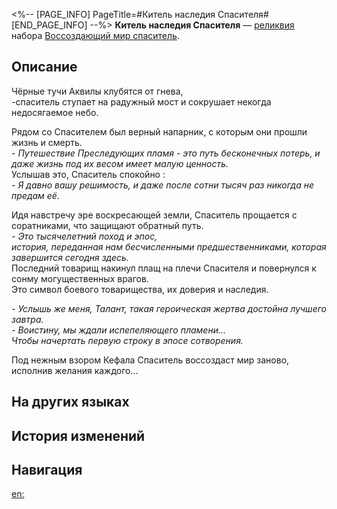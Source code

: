 <%-- [PAGE_INFO]
PageTitle=#Китель наследия Спасителя#
[END_PAGE_INFO] --%>
{{Реликвия Инфобокс
|id          = 61273
|Изображение = Предмет Китель наследия Спасителя.png
|Набор       = Воссоздающий мир спаситель
|Предмет     = Тело
|Упоминания  = 
}}
{{Описание|Легендарный китель, который Спаситель якобы {{MC|ж=надевала|м=надевал}} во время сражений. В действительности может отличаться от описаний рапсодов.}}
'''Китель наследия Спасителя''' — [[реликвия]] набора [[Воссоздающий мир спаситель]].

==Описание==
Чёрные тучи Аквилы клубятся от гнева,<br />{{MC|ж=героиня|м=герой}}-спаситель ступает на радужный мост и сокрушает некогда недосягаемое небо.

Рядом со Спасителем был {{MC|ж=её|м=его}} верный напарник, с которым они прошли жизнь и смерть.<br />''- Путешествие Преследующих пламя - это путь бесконечных потерь, и даже жизнь под их весом имеет малую ценность.''<br />Услышав это, {{MC|ж=решительная|м=решительный}} Спаситель спокойно {{MC|ж=ответила|м=ответил}}:<br />''- Я давно {{MC|ж=поняла|м=понял}} вашу решимость, и даже после сотни тысяч раз никогда не предам её.''

Идя навстречу эре воскресающей земли, Спаситель прощается с соратниками, что защищают обратный путь.<br />''- Это тысячелетний поход и эпос,''<br />''история, переданная нам бесчисленными предшественниками, которая завершится сегодня здесь.''<br />Последний товарищ накинул плащ на плечи Спасителя и повернулся к сонму могущественных врагов.<br />Это символ боевого товарищества, их доверия и наследия.

''- Услышь же меня, Талант, такая героическая жертва достойна лучшего завтра.''<br />''- Воистину, мы ждали испепеляющего пламени...''<br />''Чтобы начертать первую строку в эпосе сотворения.''

Под нежным взором Кефала Спаситель воссоздаст мир заново, исполнив желания каждого...

==На других языках==
{{На других языках
|en   = Deliverer's Robe of Legacy
|zhs  = 救世主的传承战袍
|zht  = 救世主的傳承戰袍
|ja   = {{Rubi|救世主|きゅうせいしゅ}}の{{Rubi|託|たく}}されたマント
|ko   = 구세주의 전승 전투복
|es   = Túnica del legado {{MC|ж=de la|м=del}} salvado{{MC|ж=ra|м=r}}
|fr   = Chiton ancestral {{MC|ж=de la Libératrice|м=du Libérateur}}
|ru   = Китель наследия Спасителя
|th   = Deliverer's Robe of Legacy
|vi   = Chiến Bào Kế Thừa Của Đấng Cứu Thế
|de   = Erbgewand {{MC|ж=der Erlöserin|м=des Erlösers}}
|id   = Deliverer's Robe of Legacy
|pt   = Túnica do Legado {{MC|ж=da Portadora|м=do Portador}}
}}

==История изменений==
{{История изменений|<!--unknown-->}}

==Навигация==
{{Набор Реликвий Навбокс|Воссоздающий мир спаситель}}

[[en:]]